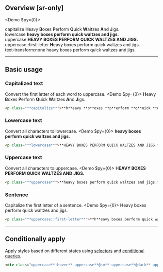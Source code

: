 ## Overview [sr-only]
<Overview/>

<Demo $py={0}>
    <DemoPanel className="flex flex:col gap:8x">
        <div className="w:full">
            <DemoLabel>capitalize</DemoLabel>
            <DemoP><b className="bg:stripe-pink">H</b>eavy <b className="bg:stripe-pink">B</b>oxes <b className="bg:stripe-pink">P</b>erform <b className="bg:stripe-pink">Q</b>uick <b className="bg:stripe-pink">W</b>altzes <b className="bg:stripe-pink">A</b>nd <b className="bg:stripe-pink">J</b>igs.</DemoP>
        </div>
        <div className="w:full">
            <DemoLabel>lowercase</DemoLabel>
            <DemoP><b className="bg:stripe-pink">heavy boxes perform quick waltzes and jigs.</b></DemoP>
        </div>
        <div className="w:full">
            <DemoLabel>uppercase</DemoLabel>
            <DemoP><b className="bg:stripe-pink">HEAVY BOXES PERFORM QUICK WALTZES AND JIGS.</b></DemoP>
        </div>
        <div className="w:full">
            <DemoLabel>uppercase::first-letter</DemoLabel>
            <DemoP><b className="bg:stripe-pink">H</b>eavy boxes perform quick waltzes and jigs.</DemoP>
        </div>
        <div className="w:full">
            <DemoLabel>text-transform:none</DemoLabel>
            <DemoP>heavy boxes perform quick waltzes and jigs.</DemoP>
        </div>
    </DemoPanel>
</Demo>

---

## Basic usage
### Capitalized text
Convert the first letter of each word to uppercase.
<Demo $py={0}>
    <DemoPanel>
        <DemoP><b className="bg:stripe-pink">H</b>eavy <b className="bg:stripe-pink">B</b>oxes <b className="bg:stripe-pink">P</b>erform <b className="bg:stripe-pink">Q</b>uick <b className="bg:stripe-pink">W</b>altzes <b className="bg:stripe-pink">A</b>nd <b className="bg:stripe-pink">J</b>igs.</DemoP>
    </DemoPanel>
</Demo>
```html
<p class="**capitalize**">**h**eavy **b**oxes **p**erform **q**uick **w**altzes **a**nd **j**igs.</p>
```

### Lowercase text
Convert all characters to lowercase.
<Demo $py={0}>
    <DemoPanel>
        <DemoP><b className="bg:stripe-pink">heavy boxes perform quick waltzes and jigs.</b></DemoP>
    </DemoPanel>
</Demo>
```html
<p class="**lowercase**">**HEAVY BOXES PERFORM QUICK WALTZES AND JIGS.**</p>
```

### Uppercase text
Convert all characters to uppercase.
<Demo $py={0}>
    <DemoPanel>
        <DemoP><b className="bg:stripe-pink">HEAVY BOXES PERFORM QUICK WALTZES AND JIGS.</b></DemoP>
    </DemoPanel>
</Demo>
```html
<p class="**uppercase**">**heavy boxes perform quick waltzes and jigs.**</p>
```

### Sentence
Capitalize the first letter of a sentence.
<Demo $py={0}>
    <DemoPanel>
        <DemoP><b className="bg:stripe-pink">H</b>eavy boxes perform quick waltzes and jigs.</DemoP>
    </DemoPanel>
</Demo>
```html
<p class="**uppercase::first-letter**">**h**eavy boxes perform quick waltzes and jigs.</p>
```

---

## Conditionally apply
Apply styles based on different states using [selectors](/guide/state-selectors) and [conditional queries](/guide/conditional-queries).
```html
<div class="uppercase**:hover** uppercase**@sm** uppercase**@dark** uppercase**@print**">…</div>
```

